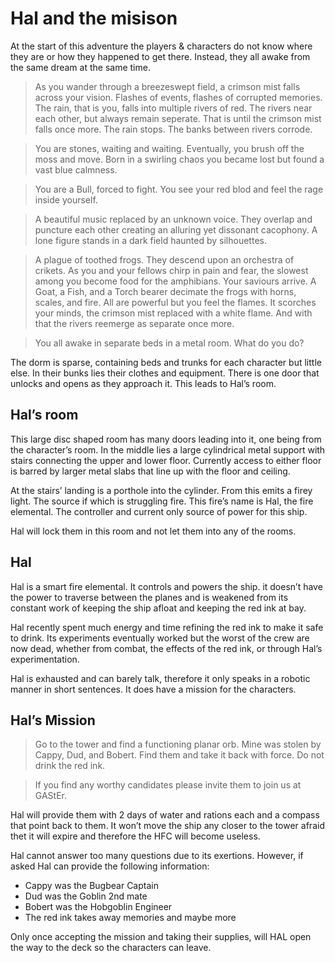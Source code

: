 # Hal and the misison

At the start of this adventure the players & characters do not know where they are or how they happened to get there. Instead, they all awake from the same dream at the same time.

> As you wander through a breezeswept field, a crimson mist falls across your vision. Flashes of events, flashes of corrupted memories. The rain, that is you, falls into multiple rivers of red. The rivers near each other, but  always remain seperate. That is until the crimson mist falls once more. The rain stops. The banks between rivers corrode. 

>You are stones, waiting and waiting. Eventually, you brush off the moss and move. Born in a swirling chaos you became lost but found a vast blue calmness. 

>You are a Bull, forced to fight. You see your red blod and feel the rage inside yourself. 

> A beautiful music replaced by an unknown voice. They overlap and puncture each other creating an alluring yet dissonant cacophony. A lone figure stands in a dark field haunted by silhouettes.  

> A plague of toothed frogs. They descend upon an orchestra of crikets. As you and your fellows chirp in pain and fear, the slowest among you become food for the amphibians. Your saviours arrive. A Goat, a Fish, and a Torch bearer decimate the frogs with horns, scales, and fire. All are powerful but you feel the flames. It scorches your minds, the crimson mist replaced with a white flame. And with that the rivers reemerge as separate once more.

> You all awake in separate beds in a metal room. What do you do?

The dorm is sparse, containing beds and trunks for each character but little else. In their bunks lies their clothes and equipment. There is one door that unlocks and opens as they approach it. This leads to Hal's room.

## Hal's room

This large disc shaped room has many doors leading into it, one being from the character's room. In the middle lies a large cylindrical metal support with stairs connecting the upper and lower floor. Currently access to either floor is barred by larger metal slabs that line up with the floor and ceiling.

At the stairs' landing is a porthole into the cylinder. From this emits a firey light. The source if which is struggling fire. This fire's name is Hal, the fire elemental. The controller and current only source of power for this ship.

Hal will lock them in this room and not let them into any of the rooms.

## Hal

Hal is a smart fire elemental. It controls and powers the ship. it doesn't have the power to traverse between the planes and is weakened from its constant work of keeping the ship afloat and keeping the red ink at bay.

Hal recently spent much energy and time refining the red ink to make it safe to drink. Its experiments eventually worked but the worst of the crew are now dead, whether from combat, the effects of the red ink, or through Hal's experimentation.

Hal is exhausted and can barely talk, therefore it only speaks in a robotic manner in short sentences.  It does have a mission for the characters.

## Hal's Mission

> Go to the tower and find a functioning planar orb. Mine was stolen by Cappy, Dud, and Bobert. Find them and take it back with force. Do not drink the red ink.

> If you find any worthy candidates please invite them to join us at GAStEr.

Hal will provide them with 2 days of water and rations each and a compass that point back to them. It won't move the ship any closer to the tower afraid thet it will expire and therefore the HFC will become useless.

Hal cannot answer too many questions due to its exertions. However, if asked Hal can provide the following information:

- Cappy was the Bugbear Captain
- Dud was the Goblin 2nd mate
- Bobert was the Hobgoblin Engineer
- The red ink takes away memories and maybe more

Only once accepting the mission and taking their supplies, will HAL open the way to the deck so the characters can leave.
